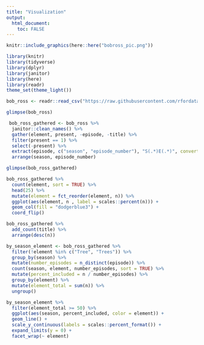 ```yaml
---
title: "Visualization"
output: 
  html_document:
    toc: FALSE
---
```



```r
knitr::include_graphics(here::here("bobross_pic.png"))
```

```r
library(knitr)
library(tidyverse)
library(dplyr)
library(janitor)
library(here)
library(readr)
theme_set(theme_light())

```

```r
bob_ross <- readr::read_csv("https://raw.githubusercontent.com/rfordatascience/tidytuesday/master/data/2019/2019-08-06/bob-ross.csv")
```


```r
glimpse(bob_ross)
```

```r
 bob_ross_gathered <- bob_ross %>%
  janitor::clean_names() %>%
  gather(element, present, -episode, -title) %>%
  filter(present == 1) %>%
  select(-present) %>%
  extract(episode, c("season", "episode_number"), "S(.*)E(.*)", convert = TRUE, remove = FALSE) %>%
  arrange(season, episode_number)
```

```r
glimpse(bob_ross_gathered)
```

```r
bob_ross_gathered %>%
  count(element, sort = TRUE) %>%
  head(25) %>%
  mutate(element = fct_reorder(element, n)) %>%
  ggplot(aes(element, n , label = scales::percent(n))) +
  geom_col(fill = "dodgerblue3") +
  coord_flip()
```

```r
bob_ross_gathered %>%
  add_count(title) %>%
  arrange(desc(n))
```

```r
by_season_element <- bob_ross_gathered %>%
  filter(!element %in% c("Tree", "Trees")) %>%
  group_by(season) %>%
  mutate(number_episodes = n_distinct(episode)) %>%
  count(season, element, number_episodes, sort = TRUE) %>%
  mutate(percent_included = n / number_episodes) %>%
  group_by(element) %>%
  mutate(element_total = sum(n)) %>%
  ungroup()

by_season_element %>%
  filter(element_total >= 50) %>%
  ggplot(aes(season, percent_included, color = element)) +
  geom_line() +
  scale_y_continuous(labels = scales::percent_format()) +
  expand_limits(y = 0) +
  facet_wrap(~ element)
```

